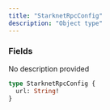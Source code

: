 ```yaml
---
title: "StarknetRpcConfig"
description: "Object type"
---
```


### Fields

<ResponseField name="url" type="String!" required>
  No description provided
</ResponseField>


```graphql StarknetRpcConfig
type StarknetRpcConfig {
  url: String!
}
```
